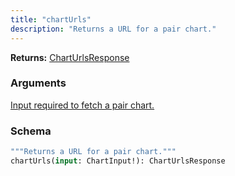 ```yaml
---
title: "chartUrls"
description: "Returns a URL for a pair chart."
---
```


**Returns:** [ChartUrlsResponse](/api-reference/types/charturlsresponse)

### Arguments

<a href="/api-reference/types/chartinput">
  <ResponseField name="input" type="ChartInput!" required>
    Input required to fetch a pair chart.
  </ResponseField>
</a>

### Schema


```graphql 
"""Returns a URL for a pair chart."""
chartUrls(input: ChartInput!): ChartUrlsResponse
```
